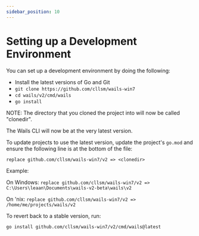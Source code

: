 ```yaml
---
sidebar_position: 10
---
```


# Setting up a Development Environment

You can set up a development environment by doing the following:

- Install the latest versions of Go and Git
- `git clone https://github.com/cllsm/wails-win7`
- `cd wails/v2/cmd/wails`
- `go install`

NOTE: The directory that you cloned the project into will now be called "clonedir".

The Wails CLI will now be at the very latest version.

To update projects to use the latest version, update the project's `go.mod` and ensure the following line is at the bottom of the file:

`replace github.com/cllsm/wails-win7/v2 => <clonedir>`

Example:

On Windows: `replace github.com/cllsm/wails-win7/v2 => C:\Users\leaan\Documents\wails-v2-beta\wails\v2`

On 'nix: `replace github.com/cllsm/wails-win7/v2 => /home/me/projects/wails/v2`

To revert back to a stable version, run:

`go install github.com/cllsm/wails-win7/v2/cmd/wails@latest`
